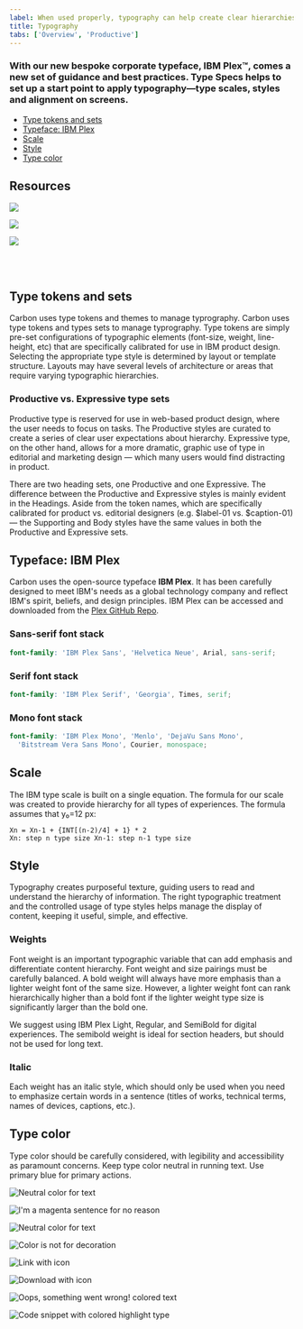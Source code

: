 ```yaml
---
label: When used properly, typography can help create clear hierarchies, organize information, and guide users through the product or experience.
title: Typography
tabs: ['Overview', 'Productive']
---
```



### With our new bespoke corporate typeface, IBM Plex™, comes a new set of guidance and best practices. Type Specs helps to set up a start point to apply typography—type scales, styles and alignment on screens.

<AnchorLinks>

- [Type tokens and sets](#type-tokens-and-sets)
- [Typeface: IBM Plex](#typeface-ibm-plex)
- [Scale](#scale)
- [Style](#style)
- [Type color](#type-color)

</AnchorLinks>

## Resources

<Row className="tile--group">
<Column offsetLg="4" colMd="4" colLg="4" noGutterSm>
  <ClickableTile
    title="Get the latest IBM Plex™ download on GitHub"
    href="https://github.com/IBM/plex/releases/latest"
    type="resource">

![](images/github-icon.png)

  </ClickableTile>
</Column>
<Column colMd="4" colLg="4"  noGutterSm>
  <ClickableTile
    title="Visit the IBM Plex™ website to learn more"
    href="https://www.ibm.com/plex/"
    type="resource">

  </ClickableTile>
</Column>
<Column offsetLg="4" colMd="4" colLg="4" noGutterSm>
  <ClickableTile
    title="Elements package: Type"
    href="https://github.com/IBM/carbon-elements/tree/master/packages/type"
    type="resource">

![](images/github-icon.png)

  </ClickableTile>
</Column>
<Column colMd="4" colLg="4"  noGutterSm>
  <ClickableTile
    title="Type package preview"
    href="https://github.com/IBM/carbon-elements/tree/master/packages/type"
    type="resource">

![](images/sandbox-icon.png)

 </ClickableTile> 
</Column>
</Row>

<br />

<br />

## Type tokens and sets

Carbon uses type tokens and themes to manage typrography. Carbon uses type tokens and types sets to manage typrography. Type tokens are simply pre-set configurations of typographic elements (font-size, weight, line-height, etc) that are specifically calibrated for use in IBM product design. Selecting the appropriate type style is determined by layout or template structure. Layouts may have several levels of architecture or areas that require varying typographic hierarchies.

### Productive vs. Expressive type sets

Productive type is reserved for use in web-based product design, where the user needs to focus on tasks. The Productive styles are curated to create a series of clear user expectations about hierarchy. Expressive type, on the other hand, allows for a more dramatic, graphic use of type in editorial and marketing design — which many users would find distracting in product.

There are two heading sets, one Productive and one Expressive. The difference between the Productive and Expressive styles is mainly evident in the Headings. Aside from the token names, which are specifically calibrated for product vs. editorial designers (e.g. $label-01 vs. $caption-01) — the Supporting and Body styles have the same values in both the Productive and Expressive sets.

## Typeface: IBM Plex

Carbon uses the open-source typeface **IBM Plex**. It has been carefully designed to meet IBM's needs as a global technology company and reflect IBM's spirit, beliefs, and design principles. IBM Plex can be accessed and downloaded from the [Plex GitHub Repo](https://github.com/ibm/plex).

<TypeWeight type="types" />

### Sans-serif font stack

```scss
font-family: 'IBM Plex Sans', 'Helvetica Neue', Arial, sans-serif;
```

### Serif font stack

```scss
font-family: 'IBM Plex Serif', 'Georgia', Times, serif;
```

### Mono font stack

```scss
font-family: 'IBM Plex Mono', 'Menlo', 'DejaVu Sans Mono',
  'Bitstream Vera Sans Mono', Courier, monospace;
```

## Scale

The IBM type scale is built on a single equation. The formula for our scale was created to provide hierarchy for all types of experiences. The formula assumes that y₀=12 px:

<TypeScaleTable />

```
Xn = Xn-1 + {INT[(n-2)/4] + 1} * 2
Xn: step n type size Xn-1: step n-1 type size
```

## Style

Typography creates purposeful texture, guiding users to read and understand the hierarchy of information. The right typographic treatment and the controlled usage of type styles helps manage the display of content, keeping it useful, simple, and effective.

### Weights

Font weight is an important typographic variable that can add emphasis and differentiate content hierarchy. Font weight and size pairings must be carefully balanced. A bold weight will always have more emphasis than a lighter weight font of the same size. However, a lighter weight font can rank hierarchically higher than a bold font if the lighter weight type size is significantly larger than the bold one.

We suggest using IBM Plex Light, Regular, and SemiBold for digital experiences. The semibold weight is ideal for section headers, but should not be used for long text.

<TypeWeight />

### Italic

Each weight has an italic style, which should only be used when you need to emphasize certain words in a sentence (titles of works, technical terms, names of devices, captions, etc.).

<TypeWeight type="italic" />

## Type color

Type color should be carefully considered, with legibility and accessibility as paramount concerns. Keep type color neutral in running text. Use primary blue for primary actions.

<Row>
<Column offsetLg="4" colMd="4" colLg="4">
<DoDontExample correct>

![Neutral color for text](images/Typography_overview_Type-color-1.svg)

</DoDontExample>
</Column>
<Column colMd="4" colLg="4" >
<DoDontExample>

![I'm a magenta sentence for no reason](images/Typography_overview_Type-color-2.svg)

</DoDontExample>
</Column>
</Row>

<Row>
<Column offsetLg="4" colMd="4" colLg="4">
<DoDontExample correct dark="true">

![Neutral color for text](images/Typography_overview_Type-color-3.svg)

</DoDontExample>
</Column>
<Column colMd="4" colLg="4" >
<DoDontExample dark="true">

![Color is not for decoration](images/Typography_overview_Type-color-4.svg)

</DoDontExample>
</Column>
</Row>

<Row>
<Column offsetLg="4" colMd="4" colLg="4">
<DoDontExample correct label="Core blue colors are used for text links and primary actions">

![Link with icon](images/Typography_overview_Type-color-5.svg)

</DoDontExample>
</Column>
<Column colMd="4" colLg="4" >
<DoDontExample correct label="Secondary actions use Gray 100 and icons">

![Download with icon](images/Typography_overview_Type-color-6.svg)

</DoDontExample>
</Column>
</Row>

<Row>
<Column offsetLg="4" colMd="4" colLg="4">
<DoDontExample correct label="Other use cases for colored type are code snippets, warnings, alerts, etc.">

![Oops, something went wrong! colored text](images/Typography_overview_Type-color-7.svg)

</DoDontExample>
</Column>
<Column colMd="4" colLg="4" >
<DoDontExample correct>

![Code snippet with colored highlight type](images/Typography_overview_Type-color-8.svg)

</DoDontExample>
</Column>
</Row>
